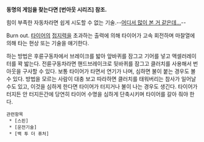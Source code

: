 '''동명의 게임을 찾는다면 [번아웃 시리즈] 참조.'''

{{{#!html
<iframe width="560" height="315" src="http://www.youtube.com/embed/sJAbrSWujv4" frameborder="0" allowfullscreen></iframe>}}}

힘이 부족한 자동차라면 쉽게 시도할 수 없는 기술.--[[백 투 더 퓨처|어디서 많이 본 거 같은데...]]--

Burn out. [[타이어]]의 [[접지력]]을 초과하는 출력에 의해 타이어가 고속 회전하며 마찰열에 의해 타는 현상 또는 기술을 얘기한다.

하는 방법은 후륜구동차에서 브레이크를 밟아 앞바퀴를 잠그고 기어를 넣고 액셀러레이터를 꽉 밟는다. 전륜구동차라면 핸드브레이크로 뒷바퀴를 잠그고 클러치를 사용해서 번아웃을 구사할 수 있다. 보통 타이어가 타면서 연기가 나며, 심하면 불이 붙는 경우도 볼 수 있다. 방법을 모르는 사람이 대충 보고 따라하면 클러치를 태워버리는 참사가 일어날 수도 있고, 이것을 심하게 한다면 타이어가 터지거나 불이 나는 경우도 생긴다. 타이어가 터지든 안 터지든간에 당연히 타이어 수명을 심하게 단축시키며 타이어를 갈아 줘야 한다.

 관련항목
  * [스핀]
  * [운전기술]
  * [백 투 더 퓨처]
